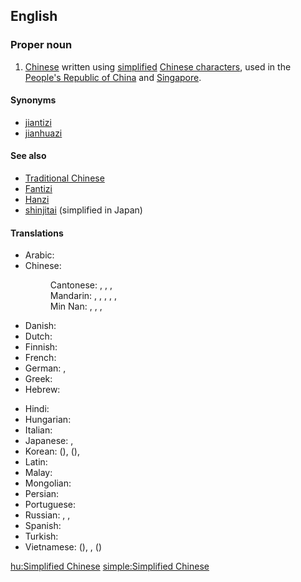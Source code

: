 ==English==
{{wikipedia|Simplified Chinese character}}

===Proper noun===
{{en-proper noun|head=[[simplified|Simplified]] [[Chinese]]}}

# [[Chinese]] written using [[simplified]] [[Chinese character]]s, used in the [[People's Republic of China]] and [[Singapore]].

====Synonyms====
* [[jiantizi]]
* [[jianhuazi]]

====See also====
* [[Traditional Chinese]]
* [[Fantizi]]
* [[Hanzi]]
* [[shinjitai]] (simplified in Japan)

====Translations====
{{trans-top|Chinese written using simplified characters}}
* Arabic: {{t|ar|حُرُوف صِينِيَّة مُبَسَّطَة|m-p|tr=ḥurūf ṣīniyya mubassaṭa}}
* Chinese:
*: Cantonese: {{t|yue|簡體字|sc=Hant}}, {{t|yue|简体字|tr=gaan2 tai2 zi6|sc=Hans}}, {{t|yue|簡化字|sc=Hant}}, {{t|yue|简化字|tr=gaan2 hua4 zi6|sc=Hans}}
*: Mandarin: {{t+|cmn|簡體字|sc=Hant}}, {{t+|cmn|简体字|tr=jiǎntǐzì|sc=Hans}}, {{t+|cmn|簡化字|sc=Hant}}, {{t+|cmn|简化字|tr=jiǎnhuàzì|sc=Hans}}, {{t|cmn|簡字}}, {{t|cmn|简字|tr=jiǎnzì}}
*: Min Nan: {{t+|nan|簡體字|sc=Hant}}, {{t|nan|简体字|tr=kán-thé-jī|sc=Hans}}, {{t|nan|簡化字|sc=Hant}}, {{t|nan|简化字|tr=kán-hòa-jī|sc=Hans}}
* Danish: {{t+|da|forenklet kinesisk}}
* Dutch: {{t+|nl|vereenvoudigd Chinees|n}}
* Finnish: {{t|fi|yksinkertaistettu kiina}}
* French: {{t+|fr|chinois simplifié|m}}
* German: {{t|de|vereinfachtes Chinesisch|n}}, {{t|de|Kurzzeichen|n}}
* Greek: {{t|el|τα απλουστευμένα κινέζικα}}
* Hebrew: {{t|he|סינית מפושטת}}
{{trans-mid}}
* Hindi: {{t+|hi|सरलीकृत चीनी|sc=Deva}}
* Hungarian: {{t+|hu|egyszerűsített kínai}}
* Italian: {{t+|it|cinese semplificato|m}}
* Japanese: {{t+|ja|簡体字|tr=かんたいじ, kantaiji}}, {{t|ja|簡化字|tr=かんかじ, kankaji}}
* Korean: {{t|ko|간체자|sc=Hang}} ({{t+|ko|簡體字|sc=Hani}}), {{t|ko|간화자|sc=Hang}} ({{t|ko|簡化字|sc=Hani}}), {{t|ko|간결체 한자|sc=Hang}}
* Latin: {{t|la|lingua sinica simplificata|f}}
* Malay: {{t+|ms|Tulisan Cina Ringkas}}
* Mongolian: {{t|mn|хялбаржуулсан хятад хэл|sc=Cyrl}}
* Persian: {{t|fa|چینی ساده‌شده|tr=čini-ye sâde-šode|sc=fa-Arab}}
* Portuguese: {{t|pt|chinês simplificado|m}}
* Russian: {{t|ru|упрощённый кита́йский|m}}, {{t|ru|упрощённый иеро́глиф|m}}, {{t|ru|цзяньти́цзы|m}}
* Spanish: {{t|es|chino simplificado|m}}
* Turkish: {{t|tr|Basitleştirilmiş Çince}}
* Vietnamese: {{t|vi|giản thể tự}} ({{t|vi|簡體字|sc=Hani}}), {{t|vi|trung văn giản thể}}, {{t|vi|giản hóa từ}} ({{t|vi|簡化字|sc=Hani}})
{{trans-bottom}}

[[hu:Simplified Chinese]]
[[simple:Simplified Chinese]]